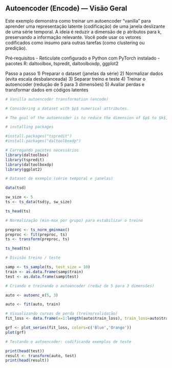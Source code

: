 ## Autoencoder (Encode) — Visão Geral

Este exemplo demonstra como treinar um autoencoder “vanilla” para aprender uma representação latente (codificação) de uma janela deslizante de uma série temporal. A ideia é reduzir a dimensão de p atributos para k, preservando a informação relevante. Você pode usar os vetores codificados como insumo para outras tarefas (como clustering ou predição).

Pré‑requisitos
- Reticulate configurado e Python com PyTorch instalado
- pacotes R: daltoolbox, tspredit, daltoolboxdp, ggplot2

Passo a passo
1) Preparar o dataset (janelas da série)
2) Normalizar dados (evita escala desbalanceada)
3) Separar treino e teste
4) Treinar o autoencoder (redução de 5 para 3 dimensões)
5) Avaliar perdas e transformar dados em códigos latentes

```r
# Vanilla autoencoder transformation (encode)

# Considering a dataset with $p$ numerical attributes. 

# The goal of the autoencoder is to reduce the dimension of $p$ to $k$, such that these $k$ attributes are enough to recompose the original $p$ attributes. 

# installing packages

#install.packages("tspredit")
#install.packages("daltoolboxdp")
```

```r
# Carregando pacotes necessários
library(daltoolbox)
library(tspredit)
library(daltoolboxdp)
library(ggplot2)
```

```r
# Dataset de exemplo (série temporal e janelas)

data(tsd)

sw_size <- 5
ts <- ts_data(tsd$y, sw_size)

ts_head(ts)
```

```r
# Normalização (min-max por grupo) para estabilizar o treino

preproc <- ts_norm_gminmax()
preproc <- fit(preproc, ts)
ts <- transform(preproc, ts)

ts_head(ts)
```

```r
# Divisão treino / teste

samp <- ts_sample(ts, test_size = 10)
train <- as.data.frame(samp$train)
test <- as.data.frame(samp$test)
```

```r
# Criando e treinando o autoencoder (reduz de 5 para 3 dimensões)

auto <- autoenc_e(5, 3)

auto <- fit(auto, train)
```

```r
# Visualizando curvas de perda (treino/validação)
fit_loss <- data.frame(x=1:length(auto$train_loss), train_loss=auto$train_loss,val_loss=auto$val_loss)

grf <- plot_series(fit_loss, colors=c('Blue','Orange'))
plot(grf)
```

```r
# Testando o autoencoder: codificando exemplos de teste

print(head(test))
result <- transform(auto, test)
print(head(result))
```
